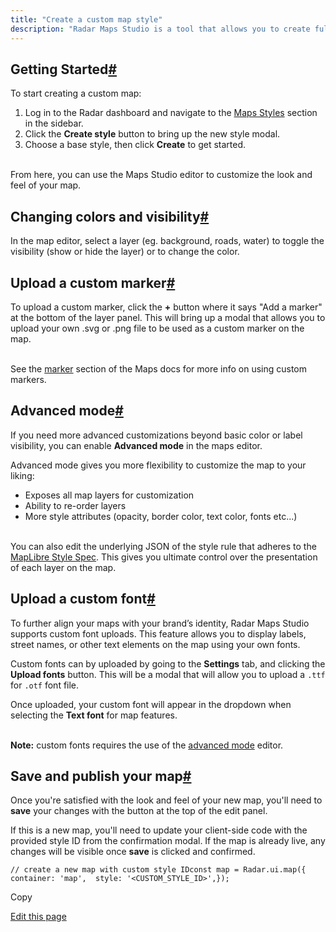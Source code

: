 ```yaml
---
title: "Create a custom map style"
description: "Radar Maps Studio is a tool that allows you to create fully customizable maps for your website or app. With Maps Studio, you can define the look and feel of your map, choosing custom styles, colors, fonts, and more, all without the need for extensive coding.Whether you’re building a map for a specific brand aesthetic or a detailed visualization, Maps Studio gives you the power to tailor maps to your needs."
---
```


## []()Getting Started[#](#getting-started "Direct link to heading")

To start creating a custom map:

1. Log in to the Radar dashboard and navigate to the [Maps Styles](https://radar.com/dashboard/maps/styles) section in the sidebar.
2. Click the **Create style** button to bring up the new style modal.
3. Choose a base style, then click **Create** to get started.

[](https://videos.ctfassets.net/f2vbu16fzuly/6b1oZPwtYuygygND3uPdeA/7d93aa218b488bdcdc04b2aa595ec1dd/maps-studio-docs-create-new-style.webm)\
From here, you can use the Maps Studio editor to customize the look and feel of your map.

## []()Changing colors and visibility[#](#changing-colors-and-visibility "Direct link to heading")

In the map editor, select a layer (eg. background, roads, water) to toggle the visibility (show or hide the layer) or to change the color.

[](https://videos.ctfassets.net/f2vbu16fzuly/6tnw6V1bq9oM7iUp8XLdgo/45a9722f9dd90e92db9e385593c31f3c/maps-studio-docs-change-colors.webm)

## []()Upload a custom marker[#](#upload-a-custom-marker "Direct link to heading")

To upload a custom marker, click the **+** button where it says "Add a marker" at the bottom of the layer panel. This will bring up a modal that allows you to upload your own .svg or .png file to be used as a custom marker on the map.

[](https://videos.ctfassets.net/f2vbu16fzuly/35tKqcfqtp6gx5RJ1v8JkK/ac5542f32ca4520a8f85b93b6be780fc/maps-studio-docs-custom-marker.webm)\
See the [marker](/maps/maps#marker) section of the Maps docs for more info on using custom markers.

## []()Advanced mode[#](#advanced-mode "Direct link to heading")

If you need more advanced customizations beyond basic color or label visibility, you can enable **Advanced mode** in the maps editor.

Advanced mode gives you more flexibility to customize the map to your liking:

* Exposes all map layers for customization
* Ability to re-order layers
* More style attributes (opacity, border color, text color, fonts etc...)

[](https://videos.ctfassets.net/f2vbu16fzuly/3v0AzboGlG9BBG6nQmE1FR/d224b31d932cbe262dd0fdfa6de6ca13/maps-studio-docs-advanced-editor.webm)\
You can also edit the underlying JSON of the style rule that adheres to the [MapLibre Style Spec](https://maplibre.org/maplibre-style-spec). This gives you ultimate control over the presentation of each layer on the map.

## []()Upload a custom font[#](#upload-a-custom-font "Direct link to heading")

To further align your maps with your brand’s identity, Radar Maps Studio supports custom font uploads. This feature allows you to display labels, street names, or other text elements on the map using your own fonts.

Custom fonts can by uploaded by going to the **Settings** tab, and clicking the **Upload fonts** button. This will be a modal that will allow you to upload a `.ttf` for `.otf` font file.

Once uploaded, your custom font will appear in the dropdown when selecting the **Text font** for map features.

[](https://videos.ctfassets.net/f2vbu16fzuly/4a61p9qMJzwgL91z2qMvEI/4ac99dc92a7cc2dd6c19f781409214f2/maps-studio-docs-custom-fonts.webm)\
**Note:** custom fonts requires the use of the [advanced mode](#advanced-mode) editor.

## []()Save and publish your map[#](#save-and-publish-your-map "Direct link to heading")

Once you're satisfied with the look and feel of your new map, you'll need to **save** your changes with the button at the top of the edit panel.

If this is a new map, you'll need to update your client-side code with the provided style ID from the confirmation modal. If the map is already live, any changes will be visible once **save** is clicked and confirmed.

[](https://videos.ctfassets.net/f2vbu16fzuly/5rLYforbXiugwMwpSvlz6T/337d63039bc0f48467159645ca53bf71/maps-studio-docs-publish.webm)

```
// create a new map with custom style IDconst map = Radar.ui.map({  container: 'map',  style: '<CUSTOM_STYLE_ID>',});
```

Copy

[Edit this page](https://github.com/radarlabs/docs/edit/main/docs/tutorials/create-a-custom-map-style.mdx)
